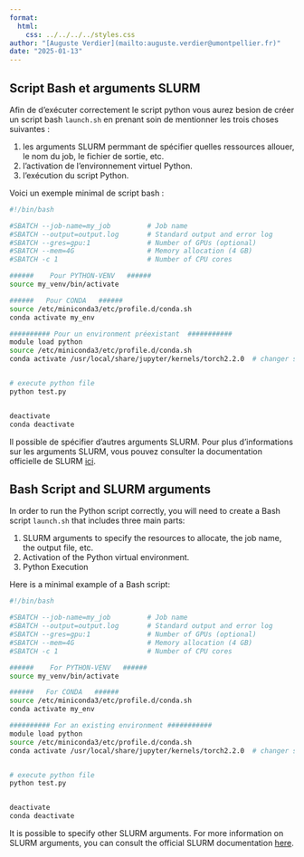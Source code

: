 ```yaml
---
format:
  html:
    css: ../../../../styles.css
author: "[Auguste Verdier](mailto:auguste.verdier@umontpellier.fr)"
date: "2025-01-13"
---
```


::: {.content-visible when-profile="french"}
# Script Bash et arguments SLURM

Afin de d'exécuter correctement le script python vous aurez besion de créer un script bash `launch.sh` en prenant soin de mentionner les trois choses suivantes :

1. les arguments SLURM permmant de spécifier quelles ressources allouer, le nom du job, le fichier de sortie, etc.
2. l'activation de l'environnement virtuel Python.
3. l'exécution du script Python.

Voici un exemple minimal de script bash :

```bash
#!/bin/bash

#SBATCH --job-name=my_job         # Job name
#SBATCH --output=output.log       # Standard output and error log
#SBATCH --gres=gpu:1              # Number of GPUs (optional)
#SBATCH --mem=4G                  # Memory allocation (4 GB)
#SBATCH -c 1                      # Number of CPU cores

######    Pour PYTHON-VENV   ###### 
source my_venv/bin/activate 

######   Pour CONDA   ######
source /etc/miniconda3/etc/profile.d/conda.sh
conda activate my_env

########## Pour un environment préexistant  ###########
module load python
source /etc/miniconda3/etc/profile.d/conda.sh
conda activate /usr/local/share/jupyter/kernels/torch2.2.0  # changer si env différent


# execute python file
python test.py                    


deactivate
conda deactivate
```

Il possible de spécifier d'autres arguments SLURM. Pour plus d'informations sur les arguments SLURM, vous pouvez consulter la documentation officielle de SLURM [ici](https://slurm.schedmd.com/sbatch.html).

:::

::: {.content-visible when-profile="english"}

# Bash Script and SLURM arguments

In order to run the Python script correctly, you will need to create a Bash script `launch.sh` that includes three main parts:  

1. SLURM arguments to specify the resources to allocate, the job name, the output file, etc.
2. Activation of the Python virtual environment.
3. Python Execution

Here is a minimal example of a Bash script:

```bash
#!/bin/bash

#SBATCH --job-name=my_job         # Job name
#SBATCH --output=output.log       # Standard output and error log
#SBATCH --gres=gpu:1              # Number of GPUs (optional)
#SBATCH --mem=4G                  # Memory allocation (4 GB)
#SBATCH -c 1                      # Number of CPU cores

######    For PYTHON-VENV   ###### 
source my_venv/bin/activate 

######   For CONDA   ######
source /etc/miniconda3/etc/profile.d/conda.sh
conda activate my_env

########## For an existing environment ###########
module load python
source /etc/miniconda3/etc/profile.d/conda.sh
conda activate /usr/local/share/jupyter/kernels/torch2.2.0  # changer si env différent


# execute python file
python test.py                    


deactivate
conda deactivate
```

It is possible to specify other SLURM arguments. For more information on SLURM arguments, you can consult the official SLURM documentation [here](https://slurm.schedmd.com/sbatch.html).

:::